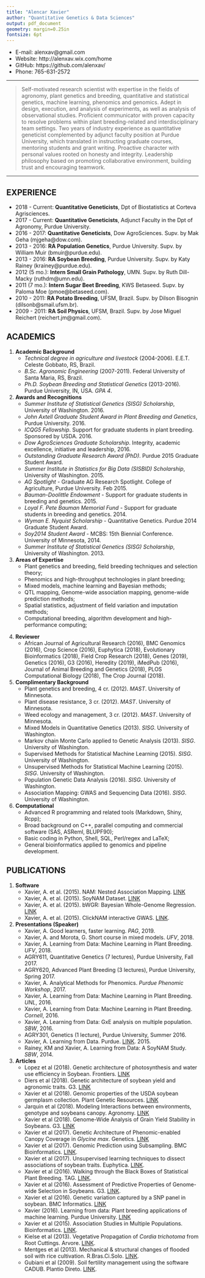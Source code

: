 ---
title: "Alencar Xavier"
author: "Quantitative Genetics & Data Sciences"
output: pdf_document
geometry: margin=0.25in
fontsize: 6pt
---

+ E-mail: alenxav@gmail.com
+ Website: http://alenxav.wix.com/home
+ GitHub: https://github.com/alenxav/
+ Phone: 765-631-2572


---

> Self-motivated research scientist with expertise in the fields of agronomy, plant genetics and breeding, quantitative and statistical genetics, machine learning, phenomics and genomics. Adept in design, execution, and analysis of experiments, as well as analysis of observational studies. Proficient communicator with proven capacity to resolve problems within plant breeding-related and interdisciplinary team settings. Two years of industry experience as quantitative geneticist complemented by adjunct faculty position at Purdue University, which translated in instructing graduate courses, mentoring students and grant writing. Proactive character with personal values rooted on honesty and integrity. Leadership philosophy based on promoting collaborative environment, building trust and encouraging teamwork.

---

## EXPERIENCE

+ 2018 - Current: **Quantitative Geneticists**, Dpt of Biostatistics at Corteva Agrisciences.
+ 2017 - Current: **Quantitative Geneticists**, Adjunct Faculty in the Dpt of Agronomy, Purdue University.
+ 2016 - 2017: **Quantitative Geneticists**, Dow AgroSciences. Supv. by Mak Geha (mjgeha@dow.com).
+ 2013 - 2016: **RA Population Genetics**, Purdue University. Supv. by William Muir (bmuir@purdue.edu).
+ 2013 - 2016: **RA Soybean Breeding**, Purdue University. Supv. by Katy Rainey (krainey@purdue.edu).
+ 2012 (5 mo.): **Intern Small Grain Pathology**, UMN. Supv. by Ruth Dill-Macky (ruthdm@umn.edu).
+ 2011 (7 mo.): **Intern Sugar Beet Breeding**, KWS Betaseed. Supv. by Paloma Moe (pmoe@betaseed.com).
+ 2010 - 2011: **RA Potato Breeding**, UFSM, Brazil. Supv. by Dilson Bisognin (dilsonb@smail.ufsm.br).
+ 2009 - 2011: **RA Soil Physics**, UFSM, Brazil. Supv. by Jose Miguel Reichert (reichert.jm@gmail.com).

## ACADEMICS

1. **Academic Background**
    + *Technical degree in agriculture and livestock* (2004-2006). E.E.T. Celeste Gobbato, RS, Brazil.
    + *B.Sc. Agronomic Engineering* (2007-2011). Federal University of Santa Maria, RS, Brazil.
    + *Ph.D. Soybean Breeding and Statistical Genetics* (2013-2016). Purdue University, IN, USA. *GPA 4*.

2. **Awards and Recognitions**
    + *Summer Institute of Statistical Genetics (SISG) Scholarship*, University of Washington. 2016.
    + *John Axtell Graduate Student Award in Plant Breeding and Genetics*, Purdue University. 2016. 
    + *ICQG5 Fellowship*. Support for graduate students in plant breeding. Sponsored by USDA. 2016.
    + *Dow AgroSciences Graduate Scholarship*. Integrity, academic excellence, initiative and leadership, 2016.
    + *Outstanding Graduate Research Award (PhD)*. Purdue 2015 Graduate Student Award.
    + *Summer Institute in Statistics for Big Data (SISBID) Scholarship*, University of Washington. 2015.
    + *AG Spotlight* - Graduate AG Research Spotlight. College of Agriculture, Purdue University. Feb 2015.
    + *Bauman-Doolittle Endowment* - Support for graduate students in breeding and genetics. 2015.
    + *Loyal F. Pete Bauman Memorial Fund* - Support for graduate students in breeding and genetics. 2014.
    + *Wyman E. Nyquist Scholarship* - Quantitative Genetics. Purdue 2014 Graduate Student Award.
    + *Soy2014 Student Award* - MCBS: 15th Biennial Conference. University of Minnesota, 2014.
    + *Summer Institute of Statistical Genetics (SISG) Scholarship*, University of Washington. 2013.

3. **Areas of Expertise**
    + Plant genetics and breeding, field breeding techniques and selection theory;
    + Phenomics and high-throughput technologies in plant breeding;
    + Mixed models, machine learning and Bayesian methods;
    + QTL mapping, Genome-wide association mapping, genome-wide prediction methods;
    + Spatial statistics, adjustment of field variation and imputation methods;
    + Computational breeding, algorithm development and high-performance computing;

\newpage

4. **Reviewer**
    + African Journal of Agricultural Research (2016), BMC Genomics (2016), Crop Science (2016), Euphytica (2018), Evolutionary Bioinformatics (2018), Field Crop Research (2018), Genes (2019), Genetics (2016), G3 (2016), Heredity (2019), iMedPub (2016), Journal of Animal Breeding and Genetics (2018), PLOS Computational Biology (2018), The Crop Journal (2018).
    
5. **Complimentary Background**
    + Plant genetics and breeding, 4 cr. (2012). *MAST*. University of Minnesota.
    + Plant disease resistance, 3 cr. (2012). *MAST*. University of Minnesota.
    + Weed ecology and management, 3 cr. (2012). *MAST*. University of Minnesota.
    + Mixed Models in Quantitative Genetics (2013). *SISG*. University of Washington.
    + Markov chain Monte Carlo applied to Genetic Analysis (2013). *SISG*. University of Washington.
    + Supervised Methods for Statistical Machine Learning (2015). *SISG*. University of Washington.
    + Unsupervised Methods for Statistical Machine Learning (2015). *SISG*. University of Washington.
    + Population Genetic Data Analysis (2016). *SISG*. University of Washington.
    + Association Mapping: GWAS and Sequencing Data (2016). *SISG*. University of Washington.
    
6. **Computational**
    + Advanced R programming and related tools (Markdown, Shiny, Rcpp);
    + Broad background on C++, parallel computing and commercial software (SAS, ASReml, BLUPF90);
    + Basic coding in Python, Shell, SQL, Perl/regex and LaTeX;
    + General bioinformatics applied to genomics and pipeline development.

## PUBLICATIONS

1. **Software**
    + Xavier, A. et al. (2015). NAM: Nested Association Mapping. [LINK](https://CRAN.R-project.org/package=NAM)
    + Xavier, A. et al. (2015). SoyNAM Dataset. [LINK](https://CRAN.R-project.org/package=SoyNAM)
    + Xavier, A. et al. (2015). bWGR: Bayesian Whole-Genome Regression. [LINK](https://CRAN.R-project.org/package=bWGR)
    + Xavier, A. et al. (2015). ClickNAM interactive GWAS. [LINK](https://xaviera.shinyapps.io/clickNAM).

2. **Presentations (Speaker)**
    + Xavier, A. Good learners, faster learning. *PAG*, 2019.
    + Xavier, A. and Morota, G. Short course in mixed models. *UFV*, 2018.
    + Xavier, A. Learning from Data: Machine Learning in Plant Breeding. *UFV*, 2018.
    + AGRY611, Quantitative Genetics (7 lectures), Purdue University, Fall 2017.
    + AGRY620, Advanced Plant Breeding (3 lectures), Purdue University, Spring 2017.
    + Xavier, A. Analytical Methods for Phenomics. *Purdue Phenomic Workshop*, 2017.
    + Xavier, A. Learning from Data: Machine Learning in Plant Breeding. *UNL*, 2016.
    + Xavier, A. Learning from Data: Machine Learning in Plant Breeding. *Cornell*, 2016.
    + Xavier, A. Learning from Data: GxE analysis on multiple population. *SBW*, 2016.
    + AGRY301, Genetics (1 lecture), Purdue University, Summer 2016.
    + Xavier, A. Learning from Data. Purdue. [LINK](https://www.youtube.com/watch?v=l9vlO8kmreI). 2015.
    + Rainey, KM and Xavier, A. Learning from Data: A SoyNAM Study. *SBW*, 2014.

3. **Articles**
    + Lopez et al (2018). Genetic architecture of photosynthesis and water use efficiency in Soybean. Frontiers. [LINK](https://www.frontiersin.org/articles/10.3389/fpls.2019.00680)
    + Diers et al (2018). Genetic architecture of soybean yield and agronomic traits. G3. [LINK](http://www.g3journal.org/content/8/10/3367)
    + Xavier et al (2018). Genomic properties of the USDA soybean germplasm collection. Plant Genetic Resources. [LINK](https://www.cambridge.org/core/journals/plant-genetic-resources/article/population-and-quantitative-genomic-properties-of-the-usda-soybean-germplasm-collection/EF1E973DE6B4D0A315716E0DE4A060A1) 
    + Jarquin et al (2018). Modeling Interactions between environments, genotype and soybeans canopy. Agronomy. [LINK](http://www.mdpi.com/2073-4395/8/4/51)
    + Xavier et al (2018). Genome-Wide Analysis of Grain Yield Stability in Soybeans. G3. [LINK](http://www.g3journal.org/content/8/2/519)
    + Xavier et al (2017). Genetic Architecture of Phenomic-enabled Canopy Coverage in *Glycine max*. Genetics. [LINK](http://www.genetics.org/content/206/2/1081?etoc)
    + Xavier et al (2017). Genomic Prediction using Subsampling. BMC Bioinformatics. [LINK](http://bmcbioinformatics.biomedcentral.com/articles/10.1186/s12859-017-1582-3).
    + Xavier et al (2017). Unsupervised learning techniques to dissect associations of soybean traits. Euphytica. [LINK](https://link.springer.com/article/10.1007/s10681-017-1975-4).
    + Xavier et al (2016). Walking through the Black Boxes of Statistical Plant Breeding. TAG. [LINK](http://link.springer.com/article/10.1007/s00122-016-2750-y).
    + Xavier et al (2016). Assessment of Predictive Properties of Genome-wide Selection in Soybeans. G3. [LINK](http://www.g3journal.org/content/6/8/2611.long).
    + Xavier et al (2016). Genetic variation captured by a SNP panel in soybean. BMC Informatics. [LINK](http://www.ncbi.nlm.nih.gov/pmc/articles/PMC4736474/)
    + Xavier (2016). Learning from data: Plant breeding applications of machine learning. Purdue University. [LINK](https://docs.lib.purdue.edu/cgi/viewcontent.cgi?referer=https://www.google.com/&httpsredir=1&article=2076&context=open_access_dissertations)
    + Xavier et al (2015). Association Studies in Multiple Populations. Bioinformatics. [LINK](http://bioinformatics.oxfordjournals.org/content/early/2015/08/03/bioinformatics.btv448.abstract).
    + Kielse et al (2013). Vegetative Propagation of *Cordia trichotoma* from Root Cuttings. Arvore. [LINK](http://www.scielo.br/pdf/rarv/v37n1/v37n1a07.pdf). 
    + Mentges et al (2013). Mechanical & structural changes of flooded soil with rice cultivation. R.Bras.Ci.Solo. [LINK](http://www.scielo.br/pdf/rbcs/v37n1/v37n1a23.pdf).
    + Gubiani et al (2009). Soil fertility management using the software CADUB. Plantio Direto. [LINK](http://www.plantiodireto.com.br/?body=cont_int&id=952).

